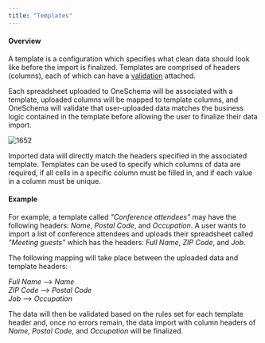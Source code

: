```yaml
---
title: "Templates"
---
```


#### Overview

A template is a configuration which specifies what clean data should look like before the import is finalized. Templates are comprised of headers (columns), each of which can have a [validation](/docs/validations) attached.

Each spreadsheet uploaded to OneSchema will be associated with a template, uploaded columns will be mapped to template columns, and OneSchema will validate that user-uploaded data matches the business logic contained in the template before allowing the user to finalize their data import.

![1652](/images/d1cf890-Frame_1099.png "Frame 1099.png") 

Imported data will directly match the headers specified in the associated template. Templates can be used to specify which columns of data are required, if all cells in a specific column must be filled in, and if each value in a column must be unique. 

#### Example

For example, a template called _"Conference attendees"_ may have the following headers: _Name_, _Postal Code_, and _Occupation_. A user wants to import a list of conference attendees and uploads their spreadsheet called _"Meeting guests"_ which has the headers: _Full Name_, _ZIP Code_, and _Job_.

The following mapping will take place between the uploaded data and template headers:

_Full Name_ \--> _Name_  
_ZIP Code_ \--> _Postal Code_  
_Job_ \--> _Occupation_

The data will then be validated based on the rules set for each template header and, once no errors remain, the data import with column headers of _Name_, _Postal Code_, and _Occupation_ will be finalized.